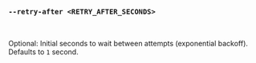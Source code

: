 ### `--retry-after <RETRY_AFTER_SECONDS>`

<br />

Optional: Initial seconds to wait between attempts (exponential backoff).
Defaults to `1` second.